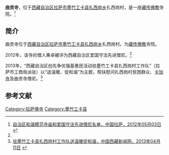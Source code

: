 {{Infobox Tibetan Buddhist monastery
|name = 曲贡寺
|image =
|image size = 250px
|alt = 
|caption = 
|t=
|w=
|to = 
|ipa={{IPA|}}
|z=
|thdl=
|e=
|tc=曲貢寺
|s=曲贡寺
|p=
|m=
|k=
|pushpin_map = 
|latd =  | latm =  | lats =  | latNS = 
|longd=  | longm= | longs =| longEW = 
|iso_region = 
|map_caption = 
|mapsize = 
|location_country = 中国
|location = {{CHN}}[[西藏自治区|西藏自治区]][[拉萨市|拉萨市]][[墨竹工卡县|墨竹工卡县]]
|coordinates_display =
|founded_by = 
|date_founded =
|date_renovated =
|sect = 
|mather =
|children =
|dedicated_to = 
|tulku =
|head_lama = 
|head_mgh =
|no._of_monks = 
|architecture = 
|festivals =
|footnotes = 
}}

'''曲贡寺'''，位于[[西藏自治区|西藏自治区]][[拉萨市|拉萨市]][[墨竹工卡县|墨竹工卡县]][[扎西岗乡_(墨竹工卡县)|扎西岗乡]]扎西岗村，是一座[[藏传佛教|藏传佛教]]寺院。<ref name=mingdan>[http://www.lasa.gov.cn/Item/38763.aspx 自治区和谐模范寺庙和爱国守法先进僧尼名单，中国拉萨，2012年05月03日] {{webarchive|url=https://web.archive.org/web/20130928220630/http://www.lasa.gov.cn/Item/38763.aspx |date=2013年09月28日 }}</ref>

==简介==
曲贡寺位于[[西藏自治区|西藏自治区]][[拉萨市|拉萨市]][[墨竹工卡县|墨竹工卡县]][[扎西岗乡_(墨竹工卡县)|扎西岗乡]]扎西岗村。为[[藏传佛教|藏传佛教]]寺院。

2012年，该寺的僧人果卓被评为西藏自治区爱国守法先进僧尼。<ref name=mingdan/>

2013年，“西藏自治区创先争优强基惠民活动驻墨竹工卡县扎西岗村工作队”（拉萨市工商局派驻）以“送温暖、促和谐”为主题，帮扶慰问扎西岗村贫困群众、[[卡加寺|卡加寺]]及曲贡寺僧尼。<ref>[http://www.chinatibetnews.com/xizang/2013-04/11/content_1208815.htm 驻墨竹工卡县扎西岗村工作队送温暖促和谐，中国西藏新闻网，2013年04月11日] {{webarchive|url=https://archive.is/20130817141735/http://www.chinatibetnews.com/xizang/2013-04/11/content_1208815.htm |date=2013年08月17日 }}</ref>

==参考文献==
{{reflist}}


{{拉萨地标}}
[[Category:拉萨佛寺|Category:拉萨佛寺]]
[[Category:墨竹工卡县|Category:墨竹工卡县]]
